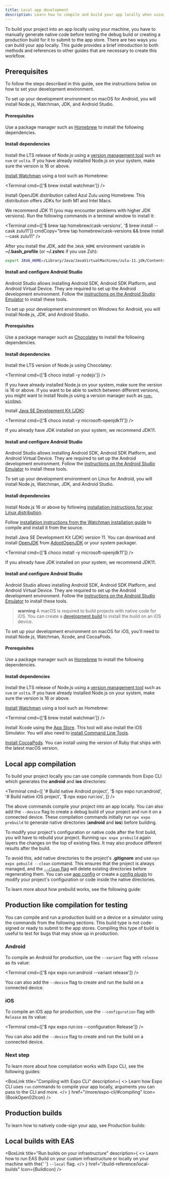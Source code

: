 ```yaml
---
title: Local app development
description: Learn how to compile and build your app locally when using Expo.
---
```



To build your project into an app locally using your machine, you have to manually generate native code before testing the debug build or creating a production build for it to submit to the app store. There are two ways you can build your app locally. This guide provides a brief introduction to both methods and references to other guides that are necessary to create this workflow.

## Prerequisites

To follow the steps described in this guide, see the instructions below on how to set your development environment.

<Collapsible summary="Android">

<Tabs>

<Tab label='macOS'>

To set up your development environment on macOS for Android, you will install Node.js, Watchman, JDK, and Android Studio.

#### Prerequisites

Use a package manager such as [Homebrew](https://brew.sh/) to install the following dependencies.

#### Install dependencies

<Step label="1">

Install the LTS release of Node.js using a [version management tool](https://nodejs.org/en/download/package-manager) such as `nvm` or `volta`. If you have already installed Node.js on your system, make sure the version is 16 or above.

</Step>

<Step label="2">

[Install Watchman](https://facebook.github.io/watchman/docs/install#macos) using a tool such as Homebrew:

<Terminal cmd={['$ brew install watchman']} />

</Step>

<Step label="3">

Install OpenJDK distribution called Azul Zulu using Homebrew. This distribution offers JDKs for both M1 and Intel Macs.

We recommend JDK 11 (you may encounter problems with higher JDK versions). Run the following commands in a terminal window to install it:

<Terminal
  cmd={['$ brew tap homebrew/cask-versions', '$ brew install --cask zulu11']}
  cmdCopy="brew tap homebrew/cask-versions && brew install --cask zulu11"
/>

After you install the JDK, add the `JAVA_HOME` environment variable in **~/.bash_profile** (or **~/.zshrc** if you use Zsh):

```bash
export JAVA_HOME=/Library/Java/JavaVirtualMachines/zulu-11.jdk/Contents/Home
```

</Step>

#### Install and configure Android Studio

Android Studio allows installing Android SDK, Android SDK Platform, and Android Virtual Device. They are required to set up the Android development environment. Follow the [instructions on the Android Studio Emulator](/workflow/android-studio-emulator/) to install these tools.

</Tab>

<Tab label='Windows'>

To set up your development environment on Windows for Android, you will install Node.js, JDK, and Android Studio.

#### Prerequisites

Use a package manager such as [Chocolatey](https://chocolatey.org/) to install the following dependencies.

#### Install dependencies

<Step label="1">

Install the LTS version of Node.js using Chocolatey:

<Terminal cmd={['$ choco install -y nodejs']} />

If you have already installed Node.js on your system, make sure the version is 16 or above. If you want to be able to switch between different versions, you might want to install Node.js using a version manager such as [`nvm-windows`](https://github.com/coreybutler/nvm-windows).

</Step>

<Step label="2">

Install [Java SE Development Kit (JDK)](https://openjdk.org/projects/jdk/11/):

<Terminal cmd={['$ choco install -y microsoft-openjdk11']} />

If you already have JDK installed on your system, we recommend JDK11.

</Step>

#### Install and configure Android Studio

Android Studio allows installing Android SDK, Android SDK Platform, and Android Virtual Device. They are required to set up the Android development environment. Follow the [instructions on the Android Studio Emulator](/workflow/android-studio-emulator/) to install these tools.

</Tab>

<Tab label="Linux">

To set up your development environment on Linux for Android, you will install Node.js, Watchman, JDK, and Android Studio.

#### Install dependencies

<Step label="1">

Install Node.js 16 or above by following [installation instructions for your Linux distribution](https://nodejs.org/en/download/package-manager).

</Step>

<Step label="2">

Follow [installation instructions from the Watchman installation guide](https://facebook.github.io/watchman/docs/install#linux) to compile and install it from the source.

</Step>

<Step label="3">

Install Java SE Development Kit (JDK) version 11. You can download and install [OpenJDK](http://openjdk.java.net/) from [AdoptOpenJDK](https://adoptopenjdk.net/) or your system packager.

<Terminal cmd={['$ choco install -y microsoft-openjdk11']} />

If you already have JDK installed on your system, we recommend JDK11.

</Step>

#### Install and configure Android Studio

Android Studio allows installing Android SDK, Android SDK Platform, and Android Virtual Device. They are required to set up the Android development environment. Follow the [instructions on the Android Studio Emulator](/workflow/android-studio-emulator/) to install these tools.

</Tab>

</Tabs>

</Collapsible>

<Collapsible summary="iOS">

> **warning** A macOS is required to build projects with native code for iOS. You can create a [development build](/develop/development-builds/introduction/) to install the build on an iOS device.

To set up your development environment on macOS for iOS, you'll need to install Node.js, Watchman, Xcode, and CocoaPods.

#### Prerequisites

Use a package manager such as [Homebrew](https://brew.sh/) to install the following dependencies.

#### Install dependencies

<Step label="1">

Install the LTS release of Node.js using a [version management tool](https://nodejs.org/en/download/package-manager) such as `nvm` or `volta`. If you have already installed Node.js on your system, make sure the version is 16 or above.

</Step>

<Step label="2">

[Install Watchman](https://facebook.github.io/watchman/docs/install#macos) using a tool such as Homebrew:

<Terminal cmd={['$ brew install watchman']} />

</Step>

<Step label="3">

Install Xcode using the [App Store](https://apps.apple.com/us/app/xcode/id497799835?mt=12). This tool will also install the iOS Simulator. You will also need to [install Command Line Tools](/workflow/ios-simulator/#install-xcode-command-line-tools).

</Step>

<Step label="4">

[Install CocoaPods](https://guides.cocoapods.org/using/getting-started.html). You can install using the version of Ruby that ships with the latest macOS version.

</Step>

</Collapsible>

## Local app compilation

To build your project locally you can use compile commands from Expo CLI which generates the **android** and **ios** directories:

<Terminal
  cmd={[
    '# Build native Android project',
    '$ npx expo run:android',
    '# Build native iOS project',
    '$ npx expo run:ios',
  ]}
/>

The above commands compile your project into an app locally. You can also add the `--device` flag to create a debug build of your project and run it on a connected device. These compilation commands initially run `npx expo prebuild` to generate native directories (**android** and **ios**) before building.

To modify your project's configuration or native code after the first build, you will have to rebuild your project. Running `npx expo prebuild` again layers the changes on the top of existing files. It may also produce different results after the build.

To avoid this, add native directories to the project's **.gitignore** and use `npx expo pebuild --clean` command. This ensures that the project is always managed, and the [`--clean` flag](/workflow/prebuild/#clean) will delete existing directories before regenerating them. You can use [app config](/workflow/configuration/) or create a [config plugin](/config-plugins/introduction/) to modify your project's configuration or code inside the native directories.

To learn more about how prebuild works, see the following guide:

<BoxLink
  title="Prebuild"
  description="Learn how Expo CLI generates native code of your project before compiling it."
  href="/workflow/prebuild"
  Icon={BookOpen02Icon}
/>

## Production like compilation for testing

You can compile and run a production build on a device or a simulator using the commands from the following sections. This build type is not code-signed or ready to submit to the app stores. Compiling this type of build is useful to test for bugs that may show up in production.

### Android

To compile an Android for production, use the `--variant` flag with `release` as its value:

<Terminal cmd={['$ npx expo run:android --variant release']} />

You can also add the `--device` flag to create and run the build on a connected device.

### iOS

To compile an iOS app for production, use the `--configuration` flag with `Release` as its value:

<Terminal cmd={['$ npx expo run:ios --configuration Release']} />

You can also add the `--device` flag to create and run the build on a connected device.

### Next step

To learn more about how compilation works with Expo CLI, see the following guides:

<BoxLink
  title="Compiling with Expo CLI"
  description={
    <>
      Learn how Expo CLI uses <CODE>run</CODE> commands to compile your app locally, arguments you
      can pass to the CLI and more.
    </>
  }
  href="/more/expo-cli/#compiling"
  Icon={BookOpen02Icon}
/>

## Production builds

To learn how to natively code-sign your app, see Production builds:

<BoxLink
  title="Production builds"
  description="Learn how to create a production build for your app that is ready to be submitted to app stores."
  href="/deploy/build-project/"
  Icon={BookOpen02Icon}
/>

## Local builds with EAS

<BoxLink
  title="Run builds on your infrastructure"
  description={
    <>
      Learn how to run EAS Build on your custom infrastructure or locally on your machine with the{' '}
      <CODE>--local</CODE> flag.
    </>
  }
  href="/build-reference/local-builds"
  Icon={BuildIcon}
/>

